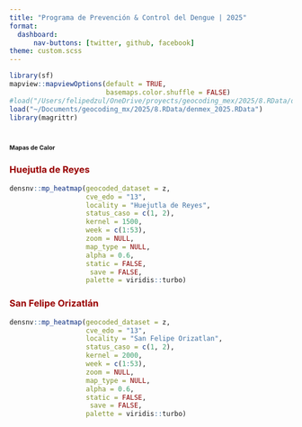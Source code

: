 ```yaml
---
title: "Programa de Prevención & Control del Dengue | 2025"
format: 
  dashboard:
      nav-buttons: [twitter, github, facebook]
theme: custom.scss
---
```


```r
library(sf)
mapview::mapviewOptions(default = TRUE,
                        basemaps.color.shuffle = FALSE)
#load("/Users/felipedzul/OneDrive/proyects/geocoding_mex/2025/8.RData/denmex_2025.RData")
load("~/Documents/geocoding_mx/2025/8.RData/denmex_2025.RData")
library(magrittr)
```


# [**Mapas de Calor**]{style="font-size:8pt"}

::: panel-tabset

### [**Huejutla de Reyes**]{style="color:#990000"}

```r
densnv::mp_heatmap(geocoded_dataset = z,
                   cve_edo = "13",
                   locality = "Huejutla de Reyes",
                   status_caso = c(1, 2),
                   kernel = 1500,
                   week = c(1:53),
                   zoom = NULL,
                   map_type = NULL,
                   alpha = 0.6,
                   static = FALSE,
                    save = FALSE,
                   palette = viridis::turbo)
```


### [**San Felipe Orizatlán**]{style="color:#990000"}

```r
densnv::mp_heatmap(geocoded_dataset = z,
                   cve_edo = "13",
                   locality = "San Felipe Orizatlan",
                   status_caso = c(1, 2),
                   kernel = 2000,
                   week = c(1:53),
                   zoom = NULL,
                   map_type = NULL,
                   alpha = 0.6,
                   static = FALSE,
                    save = FALSE,
                   palette = viridis::turbo)
```

:::




